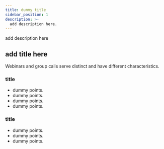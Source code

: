 ```yaml
---
title: dummy title
sidebar_position: 1
description: >-
  add description here.
---
```


add description here 

## add title here 

Webinars and group calls serve distinct   and have different characteristics.

### title 

- dummy points.
- dummy points.
- dummy points.
- dummy points.

### title 
- dummy points.
- dummy points.
- dummy points.



<head>
  <title>add title here </title>
  <meta name="description" content="add description here"/>
</head>
